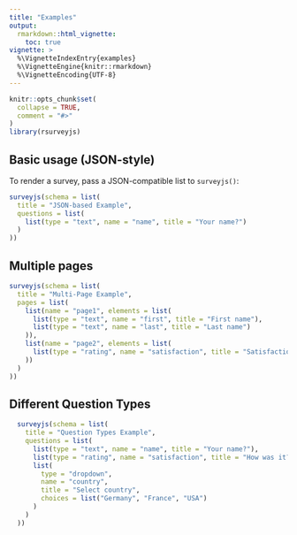 ```yaml
---
title: "Examples"
output: 
  rmarkdown::html_vignette:
    toc: true
vignette: >
  %\VignetteIndexEntry{examples}
  %\VignetteEngine{knitr::rmarkdown}
  %\VignetteEncoding{UTF-8}
---
```



```r
knitr::opts_chunk$set(
  collapse = TRUE,
  comment = "#>"
)
library(rsurveyjs)
```

## Basic usage (JSON-style)

To render a survey, pass a JSON-compatible list to `surveyjs()`:

```r
surveyjs(schema = list(
  title = "JSON-based Example",
  questions = list(
    list(type = "text", name = "name", title = "Your name?")
  )
))
```

## Multiple pages

```r
surveyjs(schema = list(
  title = "Multi-Page Example",
  pages = list(
    list(name = "page1", elements = list(
      list(type = "text", name = "first", title = "First name"),
      list(type = "text", name = "last", title = "Last name")
    )),
    list(name = "page2", elements = list(
      list(type = "rating", name = "satisfaction", title = "Satisfaction?")
    ))
  )
))
```

## Different Question Types

```r
  surveyjs(schema = list(
    title = "Question Types Example",
    questions = list(
      list(type = "text", name = "name", title = "Your name?"),
      list(type = "rating", name = "satisfaction", title = "How was it?"),
      list(
        type = "dropdown",
        name = "country",
        title = "Select country",
        choices = list("Germany", "France", "USA")
      )
    )
  ))
```
